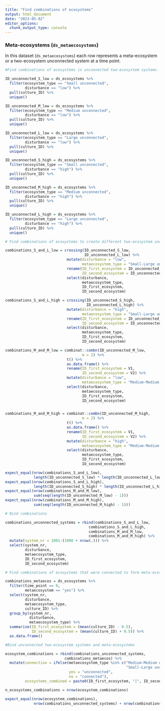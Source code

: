 ```yaml
---
title: "Find combinations of ecosystems"
output: html_document
date: "2023-05-02"
editor_options: 
  chunk_output_type: console
---
```


### Meta-ecosystems (`ds_metaecosystems`)

In this dataset (`ds_metaecosystems`) each row represents a meta-ecosystem or a two-ecosystem unconnected system at a time point.

```r

#Find combinations of ecosystems in unconnected two-ecosystem systems.

ID_unconnected_S_low = ds_ecosystems %>%
  filter(ecosystem_type == "Small unconnected",
         disturbance == "low") %>%
  pull(culture_ID) %>%
  unique()

ID_unconnected_M_low = ds_ecosystems %>%
  filter(ecosystem_type == "Medium unconnected",
         disturbance == "low") %>%
  pull(culture_ID) %>%
  unique()

ID_unconnected_L_low = ds_ecosystems %>%
  filter(ecosystem_type == "Large unconnected",
         disturbance == "low") %>%
  pull(culture_ID) %>%
  unique()

ID_unconnected_S_high = ds_ecosystems %>%
  filter(ecosystem_type == "Small unconnected",
         disturbance == "high") %>%
  pull(culture_ID) %>%
  unique()

ID_unconnected_M_high = ds_ecosystems %>%
  filter(ecosystem_type == "Medium unconnected",
         disturbance == "high") %>%
  pull(culture_ID) %>%
  unique()

ID_unconnected_L_high = ds_ecosystems %>%
  filter(ecosystem_type == "Large unconnected",
         disturbance == "high") %>%
  pull(culture_ID) %>%
  unique()
```

```r

# Find combinations of ecosystems to create different two-ecosystem unconnected systems

combinations_S_and_L_low = crossing(ID_unconnected_S_low,
                                    ID_unconnected_L_low) %>%
                            mutate(disturbance = "low",
                                   metaecosystem_type = "Small-Large unconnected") %>%
                            rename(ID_first_ecosystem = ID_unconnected_S_low,
                                   ID_second_ecosystem = ID_unconnected_L_low) %>%
                            select(disturbance,
                                   metaecosystem_type,
                                   ID_first_ecosystem,
                                   ID_second_ecosystem)

combinations_S_and_L_high = crossing(ID_unconnected_S_high,
                                     ID_unconnected_L_high) %>%
                            mutate(disturbance = "high",
                                   metaecosystem_type = "Small-Large unconnected") %>%
                            rename(ID_first_ecosystem = ID_unconnected_S_high,
                                   ID_second_ecosystem = ID_unconnected_L_high) %>%
                            select(disturbance,
                                   metaecosystem_type,
                                   ID_first_ecosystem,
                                   ID_second_ecosystem)

combinations_M_and_M_low = combinat::combn(ID_unconnected_M_low,
                                   m = 2) %>%
                            t() %>%
                            as.data.frame() %>%
                            rename(ID_first_ecosystem = V1,
                                   ID_second_ecosystem = V2) %>%
                            mutate(disturbance = "low",
                                   metaecosystem_type = "Medium-Medium unconnected") %>%
                            select(disturbance,
                                   metaecosystem_type,
                                   ID_first_ecosystem,
                                   ID_second_ecosystem)


combinations_M_and_M_high = combinat::combn(ID_unconnected_M_high,
                                   m = 2) %>%
                            t() %>%
                            as.data.frame() %>%
                            rename(ID_first_ecosystem = V1,
                                   ID_second_ecosystem = V2) %>%
                            mutate(disturbance = "high",
                                   metaecosystem_type = "Medium-Medium unconnected") %>%
                            select(disturbance,
                                   metaecosystem_type,
                                   ID_first_ecosystem,
                                   ID_second_ecosystem)
```

```r
expect_equal(nrow(combinations_S_and_L_low),
             length(ID_unconnected_S_low) * length(ID_unconnected_L_low))
expect_equal(nrow(combinations_S_and_L_high),
             length(ID_unconnected_S_high) * length(ID_unconnected_L_high))
expect_equal(nrow(combinations_M_and_M_low),
             sum(seq(length(ID_unconnected_M_low) - 1)))
expect_equal(nrow(combinations_M_and_M_high),
             sum(seq(length(ID_unconnected_M_high) - 1)))
```

```r

# Bind combinations

combinations_unconnected_systems = rbind(combinations_S_and_L_low,
                                      combinations_S_and_L_high,
                                      combinations_M_and_M_low,
                                      combinations_M_and_M_high) %>%
  mutate(system_nr = 1001:(1000 + nrow(.))) %>%
  select(system_nr,
         disturbance,
         metaecosystem_type,
         ID_first_ecosystem,
         ID_second_ecosystem)
```

```r

# Find combinations of ecosystems that were connected to form meta-ecosystems.

combinations_metaecos = ds_ecosystems %>%
  filter(time_point == 0,
         metaecosystem == "yes") %>%
  select(system_nr,
         disturbance,
         metaecosystem_type,
         culture_ID) %>%
  group_by(system_nr,
           disturbance,
           metaecosystem_type) %>%
  summarise(ID_first_ecosystem = (mean(culture_ID) - 0.5),
            ID_second_ecosystem = (mean(culture_ID) + 0.5)) %>%
  as.data.frame()
```

```r

#Bind unconnected two-ecosystem systems and meta-ecosystems

ecosystem_combinations = rbind(combinations_unconnected_systems,
                           combinations_metaecos) %>%
  mutate(connection = ifelse(metaecosystem_type %in% c("Medium-Medium unconnected",
                                                       "Small-Large unconnected"),
                             yes = "unconnected",
                             no = "connected"),
         ecosystems_combined = paste0(ID_first_ecosystem, "|", ID_second_ecosystem))

n_ecosystems_combinations = nrow(ecosystem_combinations)
```

```r
expect_equal(nrow(ecosystem_combinations), 
             nrow(combinations_unconnected_systems) + nrow(combinations_metaecos))
```
